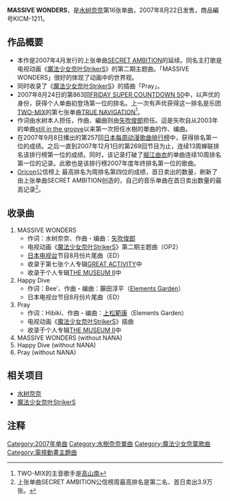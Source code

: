 {{Infobox Single
| Name        = MASSIVE WONDERS
| Artist      = [[水树奈奈|水树奈奈]]
| from Album  = [[GREAT_ACTIVITY|GREAT ACTIVITY]]
| Released    = 2007年8月22日
| Cover       = KICM-1211.jpg
| Recorded    = 
| Genre       = [[J-POP|J-POP]]
| Length      = 25分28秒
| Label       = [[KING_RECORDS|KING RECORDS]]  
| Producer    = 
| Last single  = [[SECRET_AMBITION|SECRET AMBITION]]<br /> (2007年)
| This single  = '''MASSIVE WONDERS'''<br /> (2007年) 
| Next single  = [[STARCAMP_EP|STARCAMP EP]] <br />（2008年
}}
{{japanese|japanese=マッシブ ワンダーズ|kana=まつしふわんたあす|romaji=}}

'''MASSIVE WONDERS'''，是[[水树奈奈|水树奈奈]]第16张单曲，2007年8月22日发售，商品編号KICM-1211。

== 作品概要 ==
*本作是2007年4月发行的上张单曲[[SECRET_AMBITION|SECRET AMBITION]]的延续。同名主打歌是电视动画《[[魔法少女奈叶StrikerS|魔法少女奈叶StrikerS]]》的第二期主题曲。「MASSIVE WONDERS」很好的体现了动画中的世界观。
*同时收录了《[[魔法少女奈叶StrikerS|魔法少女奈叶StrikerS]]》的插曲「Pray」。
*2007年8月24日的第863回[[FRIDAY_SUPER_COUNTDOWN_50|FRIDAY SUPER COUNTDOWN 50]]中，以声优的身份，获得个人单曲初登场第一位的排名。上一次有声优获得这一排名是乐团[[TWO-MIX|TWO-MIX]]的第七张单曲[[TRUE_NAVIGATION|TRUE NAVIGATION]]<ref>TWO-MIX的主音歌手是[[高山南|高山南]]</ref>。
*作词由水树本人担任，作曲、編曲则由[[矢吹俊郎|矢吹俊郎]]担任。這是矢吹自从2003年的单曲[[still_in_the_groove|still in the groove]]以来第一次担任水樹的單曲的作、编曲。
*在2007年9月8日播出的第257回[[日本每周动漫歌曲排行榜|日本每周动漫歌曲排行榜]]中，获得排名第一位的成绩。之后一直到2007年12月1日的第269回节目为止，连续13周蝉联排名该排行榜第一位的成绩。同时，该记录打破了[[堀江由衣|堀江由衣]]的单曲{{lang|ja|[[心晴れて_夜も明けて|心晴れて 夜も明けて]]}}连续10周排名第一位的记录。此歌也是该排行榜2007年度年终排名第一位的歌曲。
*[[Oricon|Oricon]]公信榜上 最高排名为周排名第四位的成绩，首日卖出的数量，刷新了由上张单曲SECRET AMBITION创造的，自己的音乐单曲在首日卖出数量的最高记录<ref>上张单曲SECRET AMBITION公信榜周最高排名是第二名、首日卖出3.9万张。</ref>。

== 收录曲 ==
# MASSIVE WONDERS
#* 作词：水树奈奈、作曲・编曲：[[矢吹俊郎|矢吹俊郎]]
#* 电视动画《[[魔法少女奈叶StrikerS|魔法少女奈叶StrikerS]]》第二期主题曲（OP2）
#* [[日本电视台|日本电视台]]节目{{lang|ja|[[汐留イベント部|汐留☆イベント部]]}}8月份片尾曲（ED）
#* 收录于第七张个人专辑[[GREAT_ACTIVITY|GREAT ACTIVITY]]中
#* 收录于个人专辑[[THE_MUSEUM_II|THE MUSEUM II]]中
# Happy Dive
#* 作词：Bee'、作曲・编曲：藤田淳平（[[Elements_Garden|Elements Garden]]）
#* 日本电视台节目{{lang|ja|[[ラジかるッ|ラジかるッ]]}}8月份片尾曲（ED）
# Pray
#* 作词：Hibiki、作曲・编曲：[[上松範康|上松範康]]（Elements Garden）
#* 电视动画《[[魔法少女奈叶StrikerS|魔法少女奈叶StrikerS]]》插曲
#* 收录于个人专辑[[THE_MUSEUM_II|THE MUSEUM II]]中
# MASSIVE WONDERS (without NANA)
# Happy Dive (without NANA)
# Pray (without NANA)

== 相关项目 ==
*[[水树奈奈|水树奈奈]]
*[[魔法少女奈叶StrikerS|魔法少女奈叶StrikerS]]

== 注释 ==
{{Reflist}}

{{魔法少女奈叶}}
{{水树奈奈}}

{{DEFAULTSORT:Massive Wonders}}
[[Category:2007年单曲|Category:2007年单曲]]
[[Category:水樹奈奈單曲|Category:水樹奈奈單曲]]
[[Category:魔法少女奈葉歌曲|Category:魔法少女奈葉歌曲]]
[[Category:電視動畫主題曲|Category:電視動畫主題曲]]